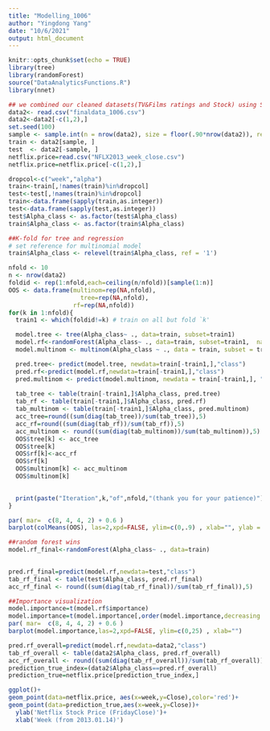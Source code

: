 ```yaml
---
title: "Modelling_1006"
author: "Yingdong Yang"
date: "10/6/2021"
output: html_document
---
```


```r
knitr::opts_chunk$set(echo = TRUE)
library(tree)
library(randomForest)
source("DataAnalyticsFunctions.R")
library(nnet)
```

```r
## we combined our cleaned datasets(TV&Films ratings and Stock) using SQL and named it "finaldata_1006.csv" 
data2<- read.csv("finaldata_1006.csv")
data2<-data2[-c(1,2),]
set.seed(100)
sample <- sample.int(n = nrow(data2), size = floor(.90*nrow(data2)), replace = F)
train <- data2[sample, ]
test  <- data2[-sample, ]
netflix.price=read.csv("NFLX2013_week_close.csv")
netflix.price=netflix.price[-c(1,2),]
```

```r
dropcol<-c("week","alpha")
train<-train[,!names(train)%in%dropcol]
test<-test[,!names(train)%in%dropcol]
train<-data.frame(sapply(train,as.integer))
test<-data.frame(sapply(test,as.integer))
test$Alpha_class <- as.factor(test$Alpha_class)
train$Alpha_class <- as.factor(train$Alpha_class)
```

```r
##K-fold for tree and regression
# set reference for multinomial model
train$Alpha_class <- relevel(train$Alpha_class, ref = '1')

nfold <- 10
n <- nrow(data2)
foldid <- rep(1:nfold,each=ceiling(n/nfold))[sample(1:n)]
OOS <- data.frame(multinom=rep(NA,nfold),
                    tree=rep(NA,nfold),
                  rf=rep(NA,nfold)) 
for(k in 1:nfold){
  train1 <- which(foldid!=k) # train on all but fold `k'

  model.tree <- tree(Alpha_class~ ., data=train, subset=train1)
  model.rf<-randomForest(Alpha_class~ ., data=train, subset=train1,  na.action=na.roughfix)
  model.multinom <- multinom(Alpha_class ~ ., data = train, subset = train1)

  pred.tree<- predict(model.tree, newdata=train[-train1,],"class")
  pred.rf<-predict(model.rf,newdata=train[-train1,],"class")
  pred.multinom <- predict(model.multinom, newdata = train[-train1,], "class")
  
  tab_tree <- table(train[-train1,]$Alpha_class, pred.tree)
  tab_rf <- table(train[-train1,]$Alpha_class, pred.rf)
  tab_multinom <- table(train[-train1,]$Alpha_class, pred.multinom)
  acc_tree=round((sum(diag(tab_tree))/sum(tab_tree)),5)
  acc_rf=round((sum(diag(tab_rf))/sum(tab_rf)),5)
  acc_multinom <- round((sum(diag(tab_multinom))/sum(tab_multinom)),5)
  OOS$tree[k] <- acc_tree
  OOS$tree[k]
  OOS$rf[k]<-acc_rf
  OOS$rf[k]
  OOS$multinom[k] <- acc_multinom
  OOS$multinom[k]
  

  print(paste("Iteration",k,"of",nfold,"(thank you for your patience)"))
}

par( mar=  c(8, 4, 4, 2) + 0.6 )
barplot(colMeans(OOS), las=2,xpd=FALSE, ylim=c(0,.9) , xlab="", ylab = bquote( "Average accuracy "))
```


```r
##random forest wins
model.rf_final<-randomForest(Alpha_class~ ., data=train)
  

```


```r
pred.rf_final=predict(model.rf,newdata=test,"class")
tab_rf_final <- table(test$Alpha_class, pred.rf_final)
acc_rf_final <- round((sum(diag(tab_rf_final))/sum(tab_rf_final)),5)
```

```r
##Importance visualization
model.importance=t(model.rf$importance)
model.importance=t(model.importance[,order(model.importance,decreasing = TRUE)])
par( mar=  c(8, 4, 4, 2) + 0.6 )
barplot(model.importance,las=2,xpd=FALSE, ylim=c(0,25) , xlab="")
```

```r
pred.rf_overall=predict(model.rf,newdata=data2,"class")
tab_rf_overall <- table(data2$Alpha_class, pred.rf_overall)
acc_rf_overall <- round((sum(diag(tab_rf_overall))/sum(tab_rf_overall)),5)
prediction_true_index=(data2$Alpha_class==pred.rf_overall)
prediction_true=netflix.price[prediction_true_index,]
```


```r
ggplot()+
geom_point(data=netflix.price, aes(x=week,y=Close),color='red')+
geom_point(data=prediction_true,aes(x=week,y=Close))+
  ylab('Netflix Stock Price (FridayClose)')+
  xlab('Week (from 2013.01.14)')

```

